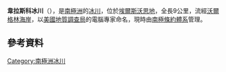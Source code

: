 {{coord|74|16|S|101|11|W|display=title}}

'''韋拉斯科冰川'''（{{lang-en|Velasco Glacier}}），是[[南極洲|南極洲]]的[[冰川|冰川]]，位於[[埃爾斯沃思地|埃爾斯沃思地]]，全長9公里，流經[[沃爾格林海岸|沃爾格林海岸]]，以[[美國地質調查局|美國地質調查局]]的電腦專家命名，現時由[[南極條約體系|南極條約體系]]管理。

==參考資料==
{{usgs-gazetteer}}

{{DEFAULTSORT:Velasco Glacier}}
[[Category:南極洲冰川|Category:南極洲冰川]]


{{EllsworthLand-geo-stub}}